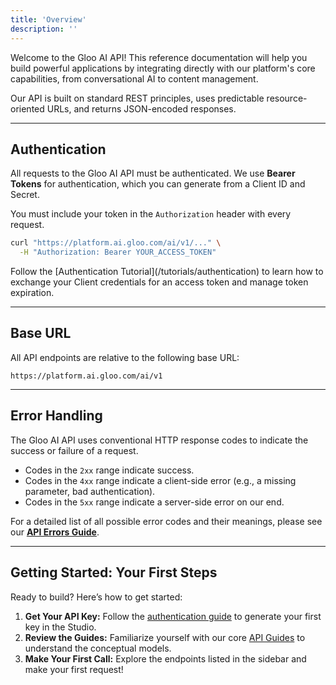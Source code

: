 ```yaml
---
title: 'Overview'
description: ''
---
```


Welcome to the Gloo AI API! This reference documentation will help you build powerful applications by integrating directly with our platform's core capabilities, from conversational AI to content management.

Our API is built on standard REST principles, uses predictable resource-oriented URLs, and returns JSON-encoded responses.

---

## Authentication

All requests to the Gloo AI API must be authenticated. We use **Bearer Tokens** for authentication, which you can generate from a Client ID and Secret.

You must include your token in the `Authorization` header with every request.

```bash
curl "https://platform.ai.gloo.com/ai/v1/..." \
  -H "Authorization: Bearer YOUR_ACCESS_TOKEN"
````

<Info>
    Follow the [Authentication Tutorial](/tutorials/authentication) to learn how to exchange your Client credentials for an access token and manage token expiration.
</Info>

-----

## Base URL

All API endpoints are relative to the following base URL:

```
https://platform.ai.gloo.com/ai/v1
```

-----

## Error Handling

The Gloo AI API uses conventional HTTP response codes to indicate the success or failure of a request.

  - Codes in the `2xx` range indicate success.
  - Codes in the `4xx` range indicate a client-side error (e.g., a missing parameter, bad authentication).
  - Codes in the `5xx` range indicate a server-side error on our end.

For a detailed list of all possible error codes and their meanings, please see our [**API Errors Guide**](/api-reference/general/errors).

-----

## Getting Started: Your First Steps

Ready to build? Here’s how to get started:

1.  **Get Your API Key:** Follow the [authentication guide](/studio/manage-api-credentials) to generate your first key in the Studio.
2.  **Review the Guides:** Familiarize yourself with our core [API Guides](/api-guides/overview) to understand the conceptual models.
3.  **Make Your First Call:** Explore the endpoints listed in the sidebar and make your first request\!
